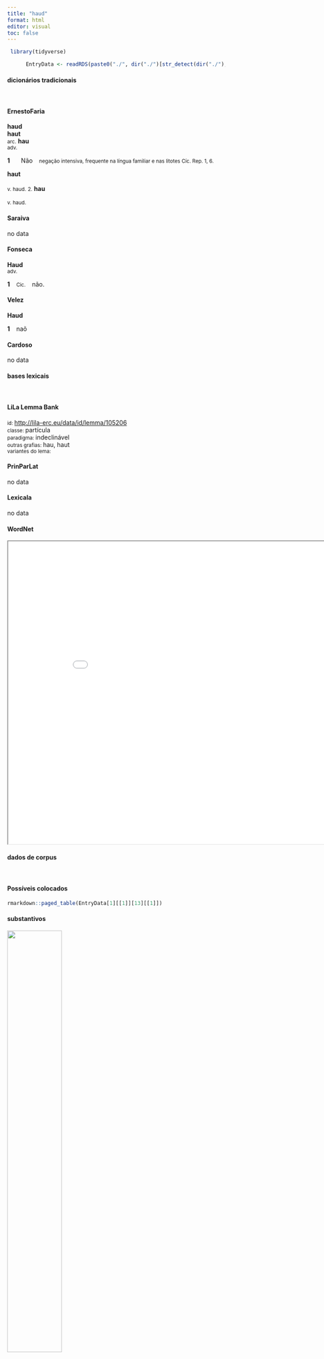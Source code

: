 ```yaml
---
title: "haud"
format: html
editor: visual
toc: false
---
```



```r
 library(tidyverse) 

      EntryData <- readRDS(paste0("./", dir("./")[str_detect(dir("./"), "_xx104-97-117-100xx_.rds")]))

```


#### dicionários tradicionais

&emsp;




::: panel-tabset

#### ErnestoFaria

<b>haud</b> <br> <b>haut</b> <br> <small>arc.</small> <b>hau</b> <br> <small>adv.</small> <br> <small></small>   <p> <b>1</b> &ensp; <small></small> &ensp; Não &ensp; <small>negação intensiva, frequente na língua familiar e nas litotes Cíc. Rep. 1, 6.</small> </p> 
 <b>haut</b> <br> <small></small> <br> <small>v. haud.</small> 
 <small>2.</small> <b>hau</b> <br> <small></small> <br> <small>v. haud.</small>




#### Saraiva

no data




#### Fonseca

<b>Haud</b> <br> <small>adv.</small>   <p> <b>1</b> &ensp; <small>Cic.</small> &ensp; não. </p>




#### Velez

<b>Haud</b>   <p> <b>1</b> &ensp; naõ </p>




#### Cardoso

no data


:::



#### bases lexicais

&emsp;






::: panel-tabset

#### LiLa Lemma Bank

<small> id: </small> <a href=' http://lila-erc.eu/data/id/lemma/105206 ' target="_blank"> http://lila-erc.eu/data/id/lemma/105206 </a> <br>
<small> classe: </small> partícula    <br>
<small> paradigma: </small> indeclinável <br>
<small> outras grafias: </small> hau, haut <br>
<small> variantes do lema: </small>  <br>





#### PrinParLat

no data




#### Lexicala

no data




#### WordNet

<iframe width='900' height='700' src='Media/Tree__xx104-97-117-100xx__sem_type_lexemes_pt.html'>

</iframe>


:::



#### dados de corpus

&emsp;




::: panel-tabset

#### Possíveis colocados

```r

rmarkdown::paged_table(EntryData[1][[1]][13][[1]])

```


#### substantivos

![](./Media/wordcloud__xx104-97-117-100xx__BY_collocate_scoreSUBST.webp){width=50% fig-alt='This chart plots collocate by scoreSUBST, for the headword haud here are all the values plotted: collocate: sane; scoreSUBST: 0. collocate: facile; scoreSUBST: 0. collocate: scio; scoreSUBST: 0'}




#### adjetivos

![](./Media/wordcloud__xx104-97-117-100xx__BY_collocate_scoreADJ.webp){width=50% fig-alt='This chart plots collocate by scoreADJ, for the headword haud here are all the values plotted: collocate: sane; scoreADJ: 0. collocate: facile; scoreADJ: 0. collocate: scio; scoreADJ: 0'}




#### verbos

![](./Media/wordcloud__xx104-97-117-100xx__BY_collocate_scoreVERBO.webp){width=50% fig-alt='This chart plots collocate by scoreVERBO, for the headword haud here are all the values plotted: collocate: sane; scoreVERBO: 0. collocate: facile; scoreVERBO: 0. collocate: scio; scoreVERBO: 3'}




#### advérbios

![](./Media/wordcloud__xx104-97-117-100xx__BY_collocate_scoreADV.webp){width=50% fig-alt='This chart plots collocate by scoreADV, for the headword haud here are all the values plotted: collocate: sane; scoreADV: 3. collocate: facile; scoreADV: 3. collocate: scio; scoreADV: 0'}




#### preposições e conjunções

![](./Media/wordcloud__xx104-97-117-100xx__BY_collocate_scoreFUNC.webp){width=50% fig-alt='This chart plots collocate by scoreFUNC, for the headword haud here are all the values plotted: collocate: sane; scoreFUNC: 0. collocate: facile; scoreFUNC: 0. collocate: scio; scoreFUNC: 0'}


:::



::: panel-tabset

#### ExemplosTraduzidos

<p> rem <b>haud</b> sane difficilem Scipio et Laeli admirari uidemini <br> <small> Cic.Sen.4 <br> Vós pareceis admirar, Cipião e Lélio, uma coisa que realmente não é difícil. <small> [JDD] </small> </small> </p>
; <p> atque <b>haud</b> sciam an ne opus sit quidem nihil umquam omnino deesse amicis <br> <small> Cic.Amici.51 <br> E eu não sei se nem mesmo é necessário que aos amigos nunca falte absolutamente nada. <small> [JDD, de outra edição] </small> </small> </p>
; <p> quo quidem me proficiscentem <b>haud</b> sane quis facile retraxerit nec tamquam Peliam recoxerit <br> <small> Cic.Sen.83 <br> Na verdade, partindo eu para esse lugar, sem dúvida ninguém facilmente me faria voltar nem me recozeria como Pelias. <small> [JDD] </small> </small> </p>





#### Frequência por autor

![](./Media/barchart__xx104-97-117-100xx__lemma_BY_author_Frequencies.webp){width=50% fig-alt='This charts plots the frequency of lemma by author_Frequencies. The Sallustius subcorpus registers the highest normalized frequency, with the value of 12.06 and an absolute frequency of 13. The Suetonius subcorpus follows, with a normalized frequency of 0 and an absolute frequency of 0. the subcorpus with the least normalized frequency is Caesar with the normalized value of 0 and an absolute freqeuncy of 0. here are all the values: subcorpus: Caesar ; normalized frequency: 0 ; absolute frequency: 0. subcorpus: Cicero ; normalized frequency: 17 ; absolute frequency: 1.05903167127657. subcorpus: Horatius ; normalized frequency: 6 ; absolute frequency: 5.32812361246781. subcorpus: Ovidius ; normalized frequency: 1 ; absolute frequency: 1.71585449553878. subcorpus: Phaedrus ; normalized frequency: 1 ; absolute frequency: 1.5181417944436. subcorpus: Sallustius ; normalized frequency: 13 ; absolute frequency: 12.0582506261015. subcorpus: Seneca ; normalized frequency: 11 ; absolute frequency: 2.05296653664545. subcorpus: Suetonius ; normalized frequency: 0 ; absolute frequency: 0. subcorpus: Tacitus ; normalized frequency: 3 ; absolute frequency: 10.2986611740474. subcorpus: Vergilius ; normalized frequency: 5 ; absolute frequency: 9.65250965250965. subcorpus: Hieronymus ; normalized frequency: 0 ; absolute frequency: 0'}




#### Frequência por gênero

![](./Media/barchart__xx104-97-117-100xx__lemma_BY_genre_Frequencies.webp){width=50% fig-alt='This charts plots the frequency of lemma by genre_Frequencies. The Poesia.épica subcorpus registers the highest normalized frequency, with the value of 9.65 and an absolute frequency of 5. The Poesia.trágica subcorpus follows, with a normalized frequency of 9.56 and an absolute frequency of 11. the subcorpus with the least normalized frequency is Prosa.ficcional with the normalized value of 0 and an absolute freqeuncy of 0. here are all the values: subcorpus: Prosa.histórica ; normalized frequency: 16 ; absolute frequency: 3.89493415126951. subcorpus: Prosa.filosófica ; normalized frequency: 10 ; absolute frequency: 1.64741931763892. subcorpus: Prosa.oratória ; normalized frequency: 4 ; absolute frequency: 0.384050387410828. subcorpus: Prosa.epistolográfica ; normalized frequency: 3 ; absolute frequency: 0.794933623042476. subcorpus: Poesia.lírica ; normalized frequency: 6 ; absolute frequency: 5.04753091612686. subcorpus: Poesia.didática ; normalized frequency: 2 ; absolute frequency: 1.69649673424379. subcorpus: Poesia.trágica ; normalized frequency: 11 ; absolute frequency: 9.55524669909659. subcorpus: Poesia.épica ; normalized frequency: 5 ; absolute frequency: 9.65250965250965. subcorpus: Prosa.ficcional ; normalized frequency: 0 ; absolute frequency: 0'}




#### Frequência por século

![](./Media/barchart__xx104-97-117-100xx__lemma_BY_period_Frequencies.webp){width=50% fig-alt='This charts plots the frequency of lemma by period_Frequencies. The II.d.C. subcorpus registers the highest normalized frequency, with the value of 7.85 and an absolute frequency of 3. The I.d.C. subcorpus follows, with a normalized frequency of 1.99 and an absolute frequency of 13. the subcorpus with the least normalized frequency is IV.d.C. with the normalized value of 0 and an absolute freqeuncy of 0. here are all the values: subcorpus: I.a.C. ; normalized frequency: 41 ; absolute frequency: 1.90830812194554. subcorpus: I.d.C. ; normalized frequency: 13 ; absolute frequency: 1.98867982254857. subcorpus: II.d.C. ; normalized frequency: 3 ; absolute frequency: 7.85340314136126. subcorpus: IV.d.C. ; normalized frequency: 0 ; absolute frequency: 0'}


:::


